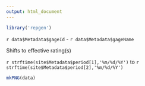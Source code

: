 ```yaml
---
output: html_document
---
```


```r
library('repgen')
```
`r data$Metadata$gageId` - `r data$Metadata$gageName`

Shifts to effective rating(s)

`r strftime(site$Metadata$period[1],'%m/%d/%Y')` to `r strftime(site$Metadata$period[2],'%m/%d/%Y')`

```r
mkPNG(data)
```